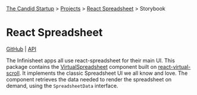 

<Meta title="react-spreadsheet"/>

[The Candid Startup](https://thecandidstartup.org) > [Projects](https://www.thecandidstartup.org/projects.html) > [React Spreadsheet](https://www.thecandidstartup.org/topics/react-spreadsheet.html) > Storybook

# React Spreadsheet

[GitHub](https://github.com/TheCandidStartup/infinisheet/tree/main/packages/react-spreadsheet) | [API](https://www.thecandidstartup.org/infinisheet/modules/_candidstartup_react-spreadsheet.html)

The Infinisheet apps all use react-spreadsheet for their main UI. This package contains the [VirtualSpreadsheet](?path=/docs/react-spreadsheet-virtualspreadsheet--docs) component built on [react-virtual-scroll](?path=/docs/react-virtual-scroll--docs). It implements the classic Spreadsheet UI we all know and love. The component retrieves the data needed to render the spreadsheet on demand, using the `SpreadsheetData` interface.

<Story of={Stories.TestData}/>
